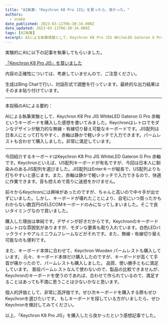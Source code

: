 ```yaml
---
title: "AI執筆:「Keychron K8 Pro JIS」を買ったら、良かった。"
authors:
  - snake
date_published: 2023-03-11T06:30:34.000Z
date_updated: 2023-03-11T06:30:34.000Z
tags: [AI執筆]
excerpt: AIによる執筆実験として、Keychron K8 Pro JIS WhiteLED Gateron G Pro 赤軸というキーボードを購入した感想を書いてみました。Keychronはレトロでモダンなデザインが魅力的な無線・有線切り替え可能なキーボードです。JIS配列は日本人にとって打ちやすく、赤軸は静かで軽いタッチで入力できます。パームレストも合わせて購入しました。非常に満足しています。
---
```


実験的にAIに以下の記事を執筆してもらいました。

[「Keychron K8 Pro JIS」を買いました](/i-bought-the-keychron-k8-pro-jis/)

内容の正確性については、考慮していませんので、ご注意ください。

生成はBing Chatで行い、対話形式で調整を行っています。最終的な出力結果はそのまま貼り付けています。

---

本投稿のAIによる要約：

AIによる執筆実験として、Keychron K8 Pro JIS WhiteLED Gateron G Pro 赤軸というキーボードを購入した感想を書いてみました。Keychronはレトロでモダンなデザインが魅力的な無線・有線切り替え可能なキーボードです。JIS配列は日本人にとって打ちやすく、赤軸は静かで軽いタッチで入力できます。パームレストも合わせて購入しました。非常に満足しています。

---

今回紹介するキーボードはKeychron K8 Pro JIS WhiteLED Gateron G Pro 赤軸です。Keychronといえば、US配列キーボードが有名ですが、今回は日本人に馴染みのあるJIS配列を選びました。JIS配列はEnterキーが縦長で、US配列よりも打ちやすいと感じます。また、赤軸は静かで軽いタッチで入力できるので、快適に作業できます。音も控えめで周りに迷惑をかけません。

前々からKeychronには興味があったのですが、ちゃんと高いので中々手が出せずにいました。しかし、キーボードが壊れたことにより、自宅にいつ買ったかもわからない数百円のELECOMキーボードのみになってしまいました。そこで良いタイミングなので買いました。

購入した理由は単純です。デザインが好きだからです。Keychronのキーボードはレトロな雰囲気がありますが、モダンな要素も取り入れています。白色LEDバックライトやアルミニウムフレームなどがそれです。また、無線・有線切り替え可能なのも便利です。

また、キーボード本体に合わせて、Keychron Wooden パームレストも購入しています。 元々、キーボード本体だけ購入したのですが、キーボードが高くて手首が痛かったので、パームレストも購入しました。 品質、使い勝手ともに満足しています。 普段パームレストなんて使わないので、製品の比較できませんが、Keychronのキーボードを使うのであれば、合わせて作られているので、満足することはあっても不満に思うことは少ないかなと思います。

個人的評価として、非常に高評価です。ぜひ次キーボードを購入する際もぜひKeychronを選びたいです。 もしキーボードを探している方がいましたら、ぜひKeychronを検討してみてください。

以上、「Keychron K8 Pro JIS」を購入したら良かったという感想記事でした。
